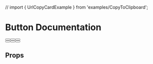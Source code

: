// import { UrlCopyCardExample } from 'examples/CopyToClipboard';

<Meta title="Components/Button" component={Button} />

# Button Documentation
<Preview>
  <Story name="Button">
    <div style={{display: 'flex', justifyContent: 'center', alignItems: 'center', gap: '1rem'}}>
      <Button name="button" style={{backgroundColor: '#0d6efd', color: 'white'}}/>
      <Button name="button" style={{backgroundColor: '#6c757d', color: 'white'}}/>
      <Button name="button" style={{backgroundColor: '#198754', color: 'white'}}/>
    </div>
  </Story>
</Preview>

<Preview>
  <Story name="ButtonLoading">
    <div style={{display: 'flex', justifyContent: 'center', alignItems: 'center', gap: '1rem'}}>
      <Button name="button" style={{backgroundColor: '#0d6efd', color: 'white'}} isLoading/>
      <Button name="button" style={{backgroundColor: '#6c757d', color: 'white'}} isLoading/>
      <Button name="button" style={{backgroundColor: '#198754', color: 'white'}} isLoading/>
    </div>
  </Story>
</Preview>

## Props

<Props of={Button} />